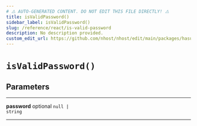 ```yaml
---
# ⚠️ AUTO-GENERATED CONTENT. DO NOT EDIT THIS FILE DIRECTLY! ⚠️
title: isValidPassword()
sidebar_label: isValidPassword()
slug: /reference/react/is-valid-password
description: No description provided.
custom_edit_url: https://github.com/nhost/nhost/edit/main/packages/hasura-auth-js/src/utils/validators.ts#L12
---
```


# `isValidPassword()`

## Parameters

---

**<span className="parameter-name">password</span>** <span className="optional-status">optional</span> <code>null &#124; string</code>

---
